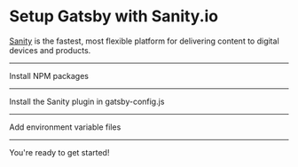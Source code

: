 # Setup Gatsby with Sanity.io

[Sanity](https://www.sanity.io/docs) is the fastest, most flexible platform for delivering content to digital devices and products.

---

Install NPM packages

<NPMPackage name="@sanity/image-url" />
<NPMPackage name="@sanity/block-content-to-react" />

---

Install the Sanity plugin in gatsby-config.js

<GatsbyPlugin name="gatsby-source-sanity" />

---

Add environment variable files

<File
  path="./.env.development.template"
  content="https://git.io/JftD0"
/>

<File
  path="./.env.production"
  content="https://git.io/JftDE"
/>

---

You're ready to get started!
